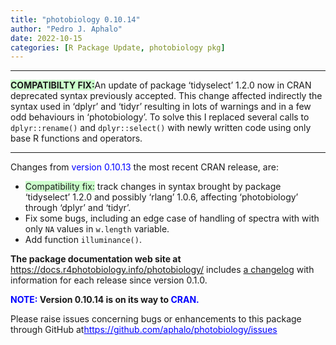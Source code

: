 ```yaml
---
title: "photobiology 0.10.14"
author: "Pedro J. Aphalo"
date: 2022-10-15
categories: [R Package Update, photobiology pkg]
---
```


<hr />

[<strong>COMPATIBILTY FIX:</strong> ]{style="background-color: #ccffcc;"}An update of package 'tidyselect' 1.2.0 now in CRAN deprecated syntax previously accepted. This change affected indirectly the syntax used in 'dplyr' and 'tidyr' resulting in lots of warnings and in a few odd behaviours in 'photobiology'. To solve this I replaced several calls to `dplyr::rename()` and `dplyr::select()` with newly written code using only base R functions and operators.

<hr />

Changes from [version 0.10.13]{style="color: #0000ff;"} the most recent CRAN release, are:

<ul>

<li>[Compatibility fix:]{style="background-color: #ccffcc;"} track changes in syntax brought by package 'tidyselect' 1.2.0 and possibly 'rlang' 1.0.6, affecting 'photobiology' through 'dplyr' and 'tidyr'.</li>

<li>Fix some bugs, including an edge case of handling of spectra with with only `NA` values in `w.length` variable.</li>

<li>Add function `illuminance()`.</li>

</ul>

<strong>The package documentation web site at</strong><a href="https://docs.r4photobiology.info/photobiology/"> https://docs.r4photobiology.info/photobiology/</a> includes <a href="https://docs.r4photobiology.info/photobiology/news/index.html">a changelog</a> with information for each release since version 0.1.0.

[<strong>]{style="text-indent: 0em;"}[NOTE:]{style="color: #0000ff;"} Version 0.10.14 is on its way to [CRAN. ]{style="color: #0000ff;"}</strong><strong>[ </strong>]{style="text-indent: 0em;"}

[Please raise issues concerning bugs or enhancements to this package through GitHub at]{style="text-indent: 0em;"}[ <a style="text-indent: 0em; color: #0000ff;" href="https://bitbucket.org/aphalo/photobiology/issues">https://github.com/aphalo/photobiology/issues</a>]{style="color: #0000ff;"}

